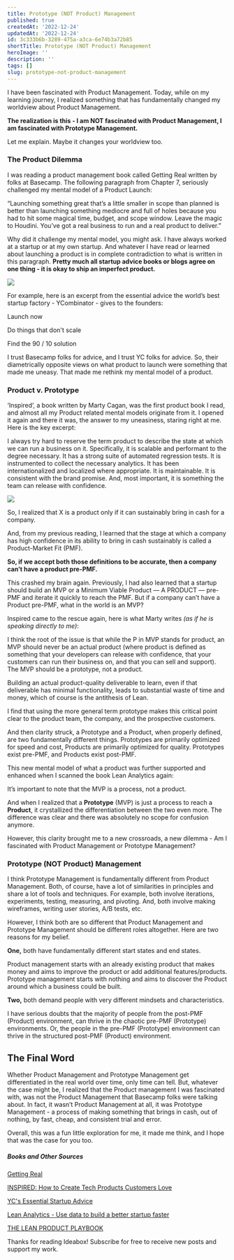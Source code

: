 ```yaml
---
title: Prototype (NOT Product) Management
published: true
createdAt: '2022-12-24'
updatedAt: '2022-12-24'
id: 3c333b6b-3289-475a-a3ca-6e74b3a72b85
shortTitle: Prototype (NOT Product) Management
heroImage: ''
description: ''
tags: []
slug: prototype-not-product-management
---
```


I have been fascinated with Product Management. Today, while on my learning journey, I realized something that has fundamentally changed my worldview about Product Management.

**The realization is this - I am NOT fascinated with Product Management, I am fascinated with Prototype Management.**

Let me explain. Maybe it changes your worldview too.

### The Product Dilemma

I was reading a product management book called Getting Real written by folks at Basecamp. The following paragraph from Chapter 7, seriously challenged my mental model of a Product Launch:

“Launching something great that’s a little smaller in scope than planned is better than launching something mediocre and full of holes because you had to hit some magical time, budget, and scope window. Leave the magic to Houdini. You’ve got a real business to run and a real product to deliver.”

Why did it challenge my mental model, you might ask. I have always worked at a startup or at my own startup. And whatever I have read or learned about launching a product is in complete contradiction to what is written in this paragraph. **Pretty much all startup advice books or blogs agree on one thing - it is okay to ship an imperfect product.**

![](https://substackcdn.com/image/fetch/f_auto,q_auto:good,fl_progressive:steep/https%3A%2F%2Fbucketeer-e05bbc84-baa3-437e-9518-adb32be77984.s3.amazonaws.com%2Fpublic%2Fimages%2F533c60bc-d8e3-42e0-b898-c4f690b4e516_2870x1912.jpeg)

For example, here is an excerpt from the essential advice the world’s best startup factory - YCombinator - gives to the founders:

Launch now

Do things that don't scale

Find the 90 / 10 solution

I trust Basecamp folks for advice, and I trust YC folks for advice. So, their diametrically opposite views on what product to launch were something that made me uneasy. That made me rethink my mental model of a product.

### Product v. Prototype

‘Inspired’, a book written by Marty Cagan, was the first product book I read, and almost all my Product related mental models originate from it. I opened it again and there it was, the answer to my uneasiness, staring right at me. Here is the key excerpt:

I always try hard to reserve the term product to describe the state at which we can run a business on it. Specifically, it is scalable and performant to the degree necessary. It has a strong suite of automated regression tests. It is instrumented to collect the necessary analytics. It has been internationalized and localized where appropriate. It is maintainable. It is consistent with the brand promise. And, most important, it is something the team can release with confidence.

![](https://substackcdn.com/image/fetch/f_auto,q_auto:good,fl_progressive:steep/https%3A%2F%2Fbucketeer-e05bbc84-baa3-437e-9518-adb32be77984.s3.amazonaws.com%2Fpublic%2Fimages%2F048e8106-7b0b-49c3-972f-c7ea8b749643_5568x3712.jpeg)

So, I realized that X is a product only if it can sustainably bring in cash for a company.

And, from my previous reading, I learned that the stage at which a company has high confidence in its ability to bring in cash sustainably is called a Product-Market Fit (PMF).

**So, if we accept both those definitions to be accurate, then a company can’t have a product pre-PMF.**

This crashed my brain again. Previously, I had also learned that a startup should build an MVP or a Minimum Viable Product — A PRODUCT — pre-PMF and iterate it quickly to reach the PMF. But if a company can’t have a Product pre-PMF, what in the world is an MVP?

Inspired came to the rescue again, here is what Marty writes _(as if he is speaking directly to me)_:

I think the root of the issue is that while the P in MVP stands for product, an MVP should never be an actual product (where product is defined as something that your developers can release with confidence, that your customers can run their business on, and that you can sell and support). The MVP should be a prototype, not a product.

Building an actual product-quality deliverable to learn, even if that deliverable has minimal functionality, leads to substantial waste of time and money, which of course is the antithesis of Lean.

I find that using the more general term prototype makes this critical point clear to the product team, the company, and the prospective customers.

And then clarity struck, a Prototype and a Product, when properly defined, are two fundamentally different things. Prototypes are primarily optimized for speed and cost, Products are primarily optimized for quality. Prototypes exist pre-PMF, and Products exist post-PMF.

This new mental model of what a product was further supported and enhanced when I scanned the book Lean Analytics again:

It’s important to note that the MVP is a process, not a product.

And when I realized that a **Prototype** (MVP) is just a process to reach a **Product**, it crystallized the differentiation between the two even more. The difference was clear and there was absolutely no scope for confusion anymore.

However, this clarity brought me to a new crossroads, a new dilemma - Am I fascinated with Product Management or Prototype Management?

### Prototype (NOT Product) Management

I think Prototype Management is fundamentally different from Product Management. Both, of course, have a lot of similarities in principles and share a lot of tools and techniques. For example, both involve iterations, experiments, testing, measuring, and pivoting. And, both involve making wireframes, writing user stories, A/B tests, etc.

However, I think both are so different that Product Management and Prototype Management should be different roles altogether. Here are two reasons for my belief.

**One,** both have fundamentally different start states and end states.

Product management starts with an already existing product that makes money and aims to improve the product or add additional features/products. Prototype management starts with nothing and aims to discover the Product around which a business could be built.

**Two,** both demand people with very different mindsets and characteristics.

I have serious doubts that the majority of people from the post-PMF (Product) environment, can thrive in the chaotic pre-PMF (Prototype) environments. Or, the people in the pre-PMF (Prototype) environment can thrive in the structured post-PMF (Product) environment.

## The Final Word

Whether Product Management and Prototype Management get differentiated in the real world over time, only time can tell. But, whatever the case might be, I realized that the Product management I was fascinated with, was not the Product Management that Basecamp folks were talking about. In fact, it wasn’t Product Management at all, it was Prototype Management - a process of making something that brings in cash, out of nothing, by fast, cheap, and consistent trial and error.

Overall, this was a fun little exploration for me, it made me think, and I hope that was the case for you too.

##### **Books and Other Sources**

[Getting Real](https://basecamp.com/gettingreal)

[INSPIRED: How to Create Tech Products Customers Love](https://www.svpg.com/books/inspired-how-to-create-tech-products-customers-love-2nd-edition/)

[YC's Essential Startup Advice](https://www.ycombinator.com/library/4D-yc-s-essential-startup-advice)

[Lean Analytics - Use data to build a better startup faster](https://leananalyticsbook.com/)

[THE LEAN PRODUCT PLAYBOOK](https://leanproductplaybook.com/)

Thanks for reading Ideabox! Subscribe for free to receive new posts and support my work.
